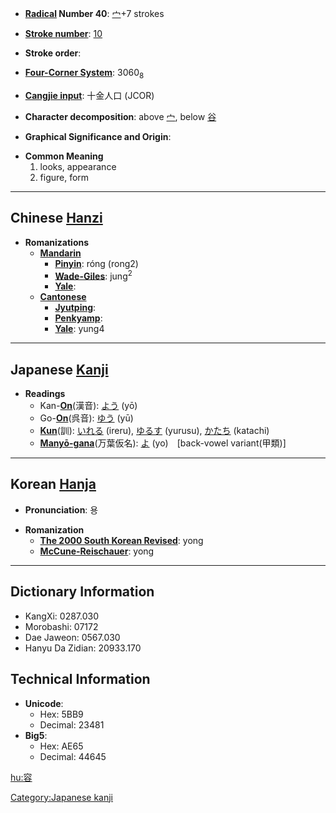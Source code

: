 * '''[[Wiktionary:Chinese radical index| Radical]] Number 40''': [[Wiktionary:Chinese radical index 宀|宀]]+7 strokes

* '''[[Wiktionary:Chinese total strokes index|Stroke number]]''': [[Wiktionary:Chinese total strokes index 10|10]]

* '''Stroke order''': 

* '''[[Wiktionary:Chinese four corner index|Four-Corner System]]''': 3060<sub>8</sub>

* '''[[Wiktionary:Chinese Cangjie index|Cangjie input]]''': 十金人口 (JCOR)

* '''Character decomposition''': above [[宀]], below [[谷]]

* '''Graphical Significance and Origin''': 

* '''Common Meaning'''
*#looks, appearance
*# figure, form


----

== Chinese [[Hanzi]] ==

* '''Romanizations'''
** '''[[Mandarin]]'''
*** '''[[Pinyin]]''': róng (rong2)
*** '''[[Wade-Giles]]''': jung<sup>2</sup>
*** '''[[Yale]]''': 
** '''[[Cantonese]]'''
*** '''[[Jyutping]]''':
*** '''[[Penkyamp]]''': 
*** '''[[Yale]]''': yung4


----

== Japanese [[Kanji]] ==

* '''Readings'''
** Kan-'''[[On]]'''(漢音): [[よう]] (yō)
** Go-'''[[On]]'''(呉音): [[ゆう]] (yū)
** '''[[Kun]]'''(訓): [[いれる]] (ireru), [[ゆるす]] (yurusu), [[かたち]] (katachi)
** '''[[Manyō-gana]]'''(万葉仮名): [[よ]] (yo)　[back-vowel variant(甲類)]
 

----

== Korean [[Hanja]] ==

* '''Pronunciation''': 용

* '''Romanization'''
** '''[[The 2000 South Korean Revised Romanization|The 2000 South Korean Revised]]''': yong
** '''[[McCune-Reischauer]]''': yong

----

== Dictionary Information ==

* KangXi: 0287.030
* Morobashi: 07172
* Dae Jaweon: 0567.030
* Hanyu Da Zidian: 20933.170

== Technical Information ==

* '''Unicode''':
** Hex: 5BB9
** Decimal: 23481
* '''Big5''':
** Hex: AE65
** Decimal: 44645

[[Category:Japanese kanji]]

[[hu:容]]